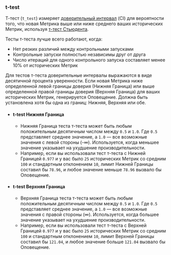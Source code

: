 ### t-test

Т-тест (`t_test`) измеряет [доверительный интервал](https://en.wikipedia.org/wiki/Confidence_interval) (CI) для вероятности того, что новая Метрика выше или ниже среднего ваших исторических Метрик, используя [т-тест Стьюдента](https://en.wikipedia.org/wiki/Student's_t-test).

Тесты т-теста лучше всего работают, когда:
- Нет резких различий между контрольными запусками
- Контрольные запуски полностью независимы друг от друга
- Число итераций для одного контрольного запуска составляет менее 10% от исторических Метрик

Для тестов т-теста доверительные интервалы выражаются в виде десятичной процента уверенности. Если новая Метрика ниже определенной левой границы доверия (Нижняя Граница) или выше определенной правой границы доверия (Верхняя Граница) для ваших исторических Метрик, генерируется Оповещение. Должна быть установлена хотя бы одна из границ: Нижняя, Верхняя или обе.

- #### t-test Нижняя Граница
  - Нижняя Граница теста т-теста может быть любым положительным десятичным числом между `0.5` и `1.0`. Где `0.5` представляет среднее значение, а `1.0` — все возможные значения с левой стороны (-∞). Используется, когда меньшее значение указывает на ухудшение производительности.
  - Например, если вы использовали тест т-теста с Нижней Границей `0.977` и у вас было `25` исторических Метрик со средним `100` и стандартным отклонением `10`, лимит Нижней Границы составил бы `78.96`, и любое значение меньше `78.96` вызвало бы Оповещение.
- #### t-test Верхняя Граница
  - Верхняя Граница теста т-теста может быть любым положительным десятичным числом между `0.5` и `1.0`. Где `0.5` представляет среднее значение, а `1.0` — все возможные значения с правой стороны (∞). Используется, когда большее значение указывает на ухудшение производительности.
  - Например, если вы использовали тест т-теста с Верхней Границей `0.977` и у вас было `25` исторических Метрик со средним `100` и стандартным отклонением `10`, лимит Верхней Границы составил бы `121.04`, и любое значение больше `121.04` вызвало бы Оповещение.
